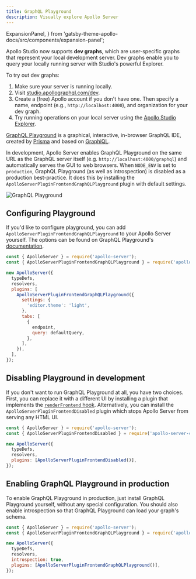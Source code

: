 ```yaml
---
title: GraphQL Playground
description: Visually explore Apollo Server
---
```


  ExpansionPanel,
} from 'gatsby-theme-apollo-docs/src/components/expansion-panel';

<ExpansionPanel title="📣 The Apollo Studio Explorer now supports local development">

Apollo Studio now supports **dev graphs**, which are user-specific graphs that represent your local development server. Dev graphs enable you to query your locally running server with Studio's powerful Explorer.

To try out dev graphs:

1. Make sure your server is running locally.
2. Visit [studio.apollographql.com/dev](https://studio.apollographql.com/dev).
3. Create a (free) Apollo account if you don't have one. Then specify a name, endpoint (e.g., `http://localhost:4000`), and organization for your dev graph.
4. Try running operations on your local server using the [Apollo Studio Explorer](https://www.apollographql.com/docs/studio/explorer/).

</ExpansionPanel>

[GraphQL Playground](https://github.com/graphql/graphql-playground) is a graphical, interactive, in-browser GraphQL IDE, created by [Prisma](https://www.prisma.io/) and based on [GraphiQL](https://github.com/graphql/graphiql).

In development, Apollo Server enables GraphQL Playground on the same URL as the GraphQL server itself (e.g. `http://localhost:4000/graphql`) and automatically serves the GUI to web browsers.  When `NODE_ENV` is set to `production`, GraphQL Playground (as well as introspection) is disabled as a production best-practice. It does this by installing the `ApolloServerPluginFrontendGraphQLPlayground` plugin with default settings.

![GraphQL Playground](../images/graphql-playground.png)

## Configuring Playground

If you'd like to configure playground, you can add `ApolloServerPluginFrontendGraphQLPlayground` to your Apollo Server yourself. The options can be found on GraphQL Playground's [documentation](https://github.com/graphql/graphql-playground/#usage).

```js
const { ApolloServer } = require('apollo-server');
const { ApolloServerPluginFrontendGraphQLPlayground } = require('apollo-server-core');

new ApolloServer({
  typeDefs,
  resolvers,
  plugins: [
    ApolloServerPluginFrontendGraphQLPlayground({
      settings: {
        'editor.theme': 'light',
      },
      tabs: [
        {
          endpoint,
          query: defaultQuery,
        },
      ],
    }),
  ],
});
```

## Disabling Playground in development

If you don't want to run GraphQL Playground at all, you have two choices. First, you can replace it with a different UI by installing a plugin that implements the [`renderFrontend` hook](../integrations/plugins/#renderfrontend). Alternatively, you can install the `ApolloServerPluginFrontendDisabled` plugin which stops Apollo Server from serving any HTML UI.

```js
const { ApolloServer } = require('apollo-server');
const { ApolloServerPluginFrontendDisabled } = require('apollo-server-core');

new ApolloServer({
  typeDefs,
  resolvers,
  plugins: [ApolloServerPluginFrontendDisabled()],
});
```

## Enabling GraphQL Playground in production

To enable GraphQL Playground in production, just install GraphQL Playground yourself, without any special configuration. You should also enable introspection so that GraphQL Playground can load your graph's schema.

```js
const { ApolloServer } = require('apollo-server');
const { ApolloServerPluginFrontendGraphQLPlayground } = require('apollo-server-core');

new ApolloServer({
  typeDefs,
  resolvers,
  introspection: true,
  plugins: [ApolloServerPluginFrontendGraphQLPlayground()],
});

```
